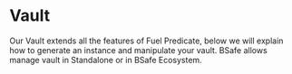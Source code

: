 
# Vault

Our Vault extends all the features of Fuel Predicate, below we will explain how to generate an instance and manipulate your vault.
BSafe allows manage vault in Standalone or in BSafe Ecosystem.

<Cards num={2}>
    <Card arrow title="Standalone" href="/quick-start/vault/standalone" />
    <Card arrow title="BSafe ecosystem" href="/quick-start/vault/bsafe-ecosystem" />
</Cards>
